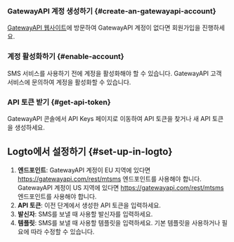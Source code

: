 ### GatewayAPI 계정 생성하기 \{#create-an-gatewayapi-account}

[GatewayAPI 웹사이트](https://www.gatewayapi.com/)에 방문하여 GatewayAPI 계정이 없다면 회원가입을 진행하세요.

### 계정 활성화하기 \{#enable-account}

SMS 서비스를 사용하기 전에 계정을 활성화해야 할 수 있습니다. GatewayAPI 고객 서비스에 문의하여 계정을 활성화할 수 있습니다.

### API 토큰 받기 \{#get-api-token}

GatewayAPI 콘솔에서 API Keys 페이지로 이동하여 API 토큰을 찾거나 새 API 토큰을 생성하세요.

## Logto에서 설정하기 \{#set-up-in-logto}

1. **엔드포인트**: GatewayAPI 계정이 EU 지역에 있다면 https://gatewayapi.com/rest/mtsms 엔드포인트를 사용해야 합니다. GatewayAPI 계정이 US 지역에 있다면 https://gatewayapi.com/rest/mtsms 엔드포인트를 사용해야 합니다.
2. **API 토큰**: 이전 단계에서 생성한 API 토큰을 입력하세요.
3. **발신자**: SMS를 보낼 때 사용할 발신자를 입력하세요.
4. **템플릿**: SMS를 보낼 때 사용할 템플릿을 입력하세요. 기본 템플릿을 사용하거나 필요에 따라 수정할 수 있습니다.
